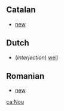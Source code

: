 ==Catalan==

*[[new]]

==Dutch==

*(''interjection'') [[well#Interjection|well]]

==Romanian==

*[[new]]

[[ca:Nou]]